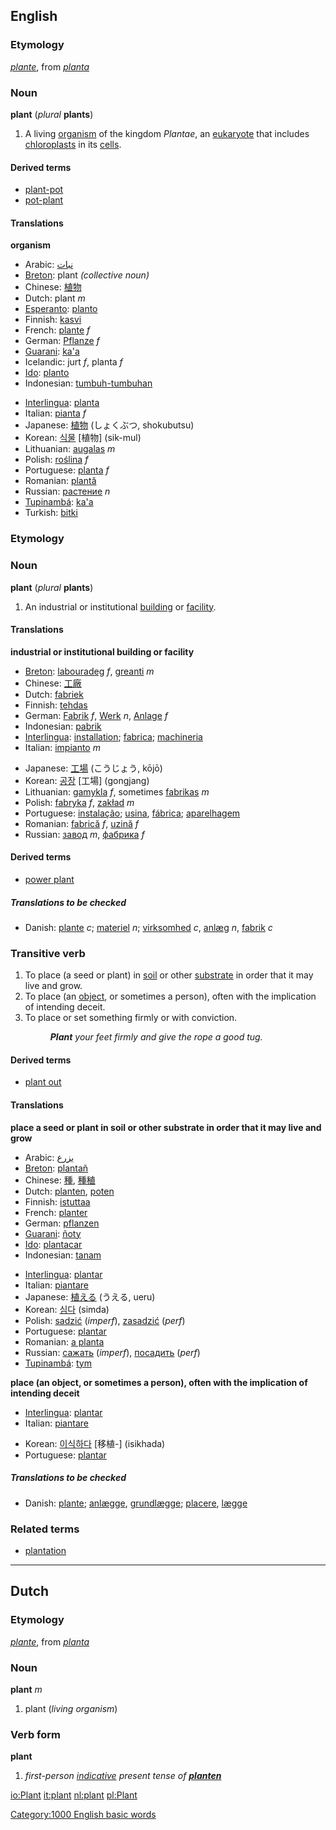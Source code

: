 ==English==
===Etymology===
{{F.}} ''[[plante]]'', from {{L.}} ''[[planta]]''

===Noun===
'''plant''' (''plural'' '''plants''')

#A living [[organism]] of the kingdom ''Plantae'', an [[eukaryote]] that includes [[chloroplast]]s in its [[cell]]s.

====Derived terms====
*[[plant-pot]]
*[[pot-plant]]

====Translations====

'''organism'''
{{top}}
*Arabic: [[نبات]] 
*[[Breton]]: plant ''(collective noun)''
*Chinese: [[植物]]
*Dutch: plant ''m''
*[[Esperanto]]: [[planto]]
*Finnish: [[kasvi]]
*French: [[plante]] ''f''
*German: [[Pflanze]] ''f''
*[[Guarani]]: [[ka'a]]
*Icelandic: jurt ''f'', planta ''f''
*[[Ido]]: [[planto]]
*Indonesian: [[tumbuh-tumbuhan]]
{{mid}}
*[[Interlingua]]: [[planta]]
*Italian: [[pianta]] ''f''
*Japanese: [[植物]] (しょくぶつ, shokubutsu)
*Korean: [[식물]] [植物] (sik-mul)
*Lithuanian: [[augalas]] ''m''
*Polish: [[roślina]] ''f''
*Portuguese: [[planta]] ''f''
*Romanian: [[plantă]]
*Russian: [[растение]] ''n''
*[[Tupinambá]]: [[ka'a]]
*Turkish: [[bitki]]
{{bottom}}

===Etymology===
<!--etystub-->

===Noun===
'''plant''' (''plural'' '''plants''')

#An industrial or institutional [[building]] or [[facility]].
<!--how does this differ from the first def?
#An industrial [[installation]], [[site]]
-->

====Translations====

'''industrial or institutional building or facility'''
{{top}}
*[[Breton]]: [[labouradeg]] ''f'', [[greanti]] ''m''
*Chinese: [[工廠]]
*Dutch: [[fabriek]]
*Finnish: [[tehdas]]
*German: [[Fabrik]] ''f'', [[Werk]] ''n'', [[Anlage]] ''f''
*Indonesian: [[pabrik]]
*[[Interlingua]]: [[installation]]; [[fabrica]]; [[machineria]]
*Italian: [[impianto]] ''m''
{{mid}}
*Japanese: [[工場]] (こうじょう, kōjō)
*Korean: [[공장]] [工場] (gongjang)
*Lithuanian: [[gamykla]] ''f'', sometimes [[fabrikas]] ''m''
*Polish: [[fabryka]] ''f'', [[zakład]] ''m''
*Portuguese: [[instalação]]; [[usina]], [[fábrica]]; [[aparelhagem]]
*Romanian: [[fabrică]] ''f'', [[uzină]] ''f''
*Russian: [[завод]] ''m'', [[фабрика]] ''f''
{{bottom}}

<!--How does this differ from the first def?
'''industrial installation or site''
*Chinese: [[組裝]]
*Dutch: [[site#Dutch|site]] ''m'', [[bedrijf]] ''n', [[centrale]] ''f''
-->

====Derived terms====
*[[power plant]]

=====Translations to be checked=====
<!--Remove this section once all of the translations below have been moved into the tables above.-->
{{checktrans}}

*Danish: [[plante]] ''c''; [[materiel]] ''n''; [[virksomhed]] ''c'', [[anlæg]] ''n'', [[fabrik]] ''c''

===Transitive verb===
{{en-infl-reg-consonant|plant||}}

#To place (a seed or plant) in [[soil]] or other [[substrate]] in order that it may live and grow.
#To place (an [[object]], or sometimes a person), often with the implication of intending deceit.
#To place or set something firmly or with conviction.
#:'''''Plant''' your feet firmly and give the rope a good tug.''

====Derived terms====
*[[plant out]]

====Translations====

'''place a seed or plant in soil or other substrate in order that it may live and grow'''
{{top}}
*Arabic: [[يزرع]]
*[[Breton]]: [[plantañ]]
*Chinese: [[種]], [[種稙]]
*Dutch: [[planten]], [[poten]]
*Finnish: [[istuttaa]]
*French: [[planter]]
*German: [[pflanzen]]
*[[Guarani]]: [[ñoty]]
*[[Ido]]: [[plantacar]]
*Indonesian: [[tanam]]
{{mid}}
*[[Interlingua]]: [[plantar]]
*Italian: [[piantare]]
*Japanese: [[植える]] (うえる, ueru)
*Korean: [[심다]] (simda)
*Polish: [[sadzić]] (''imperf''), [[zasadzić]] (''perf'')
*Portuguese: [[plantar]]
*Romanian: [[a planta]]
*Russian: [[сажать]] (''imperf''), [[посадить]] (''perf'')
*[[Tupinambá]]: [[tym]]
{{bottom}}

'''place (an object, or sometimes a person), often with the implication of intending deceit'''
{{top}}
*[[Interlingua]]: [[plantar]]
*Italian: [[piantare]]
{{mid}}
*Korean: [[이식하다]] [移植-] (isikhada)
*Portuguese: [[plantar]]
{{bottom}}

=====Translations to be checked=====
<!--Remove this section once all of the translations below have been moved into the tables above.-->
{{checktrans}}

*Danish: [[plante]]; [[anlægge]], [[grundlægge]]; [[placere]], [[lægge]]

===Related terms===
*[[plantation]]

[[Category:1000 English basic words]]

----
==Dutch==
===Etymology===
{{F.}} ''[[plante]]'', from {{L.}} ''[[planta]]''

===Noun===
'''plant''' ''m''

#plant (''living organism'')

===Verb form===
'''plant'''

#''first-person [[indicative]] present tense of '''[[planten]]'''''

[[io:Plant]]
[[it:plant]]
[[nl:plant]]
[[pl:Plant]]